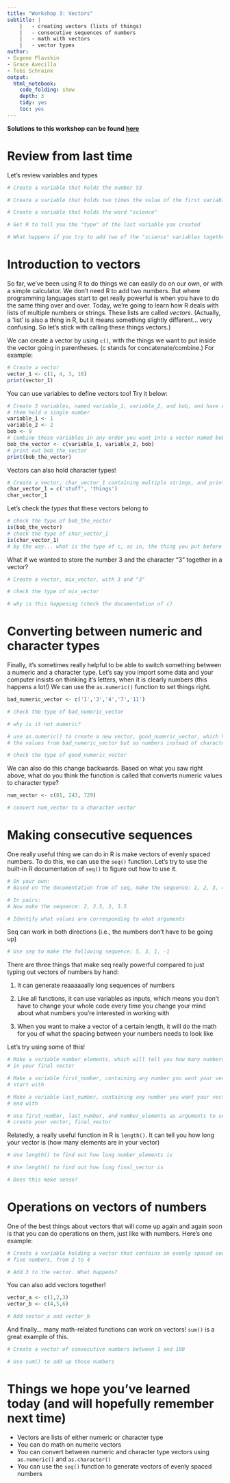 ```yaml
---
title: "Workshop 3: Vectors"
subtitle: |
    |   - creating vectors (lists of things)
    |   - consecutive sequences of numbers
    |   - math with vectors
    |   - vector types
author:
- Eugene Plavskin
- Grace Avecilla
- Tobi Schraink
output:
  html_notebook:
    code_folding: show
    depth: 3
    tidy: yes
    toc: yes
---
```

**Solutions to this workshop can be found [here](Solutions_Workshop_3.nb.html)**

# Review from last time

Let's review variables and types
```r
# Create a variable that holds the number 53

# Create a variable that holds two times the value of the first variable

# Create a variable that holds the word "science"

# Get R to tell you the "type" of the last variable you created

# What happens if you try to add two of the "science" variables together? Why?

```

# Introduction to vectors
So far, we've been using R to do things we can easily do on our own, or with a simple calculator. We don't need R to add two numbers. But where programming languages start to get really powerful is when you have to do the same thing over and over. Today, we're going to learn how R deals with lists of multiple numbers or strings. These lists are called *vectors*. (Actually, a 'list' is also a thing in R, but it means something slightly different... very confusing. So let's stick with calling these things vectors.)

We can create a vector by using `c()`, with the things we want to put inside the vector going in parentheses. (c stands for concatenate/combine.) For example:
```r
# Create a vector
vector_1 <- c(1, 4, 3, 18)
print(vector_1)
```

You can use variables to define vectors too! Try it below:
```r
# Create 3 variables, named variable_1, variable_2, and bob, and have each of
# them hold a single number
variable_1 <- 1
variable_2 <- 2
bob <- 9
# Combine these variables in any order you want into a vector named bob_the_vector
bob_the_vector <- c(variable_1, variable_2, bob)
# print out bob_the_vector
print(bob_the_vector)
```

Vectors can also hold character types!
```r
# Create a vector, char_vector_1 containing multiple strings, and print it out
char_vector_1 = c('stuff', 'things')
char_vector_1
```

Let's check the *types* that these vectors belong to
```r
# check the type of bob_the_vector
is(bob_the_vector)
# check the type of char_vector_1
is(char_vector_1)
# by the way... what is the type of c, as in, the thing you put before your vector?
```

What if we wanted to store the number 3 and the character "3" together in a vector?
```r
# Create a vector, mix_vector, with 3 and "3"

# check the type of mix_vector

# why is this happening (check the documentation of c)
```

# Converting between numeric and character types
Finally, it's sometimes really helpful to be able to switch something between a numeric and a character type. Let's say you import some data and your computer insists on thinking it's letters, when it is clearly numbers (this happens a lot!) We can use the `as.numeric()` function to set things right.
```r
bad_numeric_vector <- c('1','3','4','7','11')

# check the type of bad_numeric_vector

# why is it not numeric?

# use as.numeric() to create a new vector, good_numeric_vector, which has all
# the values from bad_numeric_vector but as numbers instead of characters

# check the type of good_numeric_vector

```

We can also do this change backwards. Based on what you saw right above, what do you think the function is called that converts numeric values to character type?
```r
num_vector <- c(81, 243, 729)

# convert num_vector to a character vector

```

# Making consecutive sequences

One really useful thing we can do in R is make vectors of evenly spaced numbers. To do this, we can use the `seq()` function. Let's try to use the built-in R documentation of `seq()` to figure out how to use it.
```r
# On your own:
# Based on the documentation from of seq, make the sequence: 1, 2, 3, 4

# In pairs:
# Now make the sequence: 2, 2.5, 3, 3.5

# Identify what values are corresponding to what arguments

```

Seq can work in both directions (i.e., the numbers don't have to be going up)
```r
# Use seq to make the following sequence: 5, 3, 1, -1

```

There are three things that make seq really powerful compared to just typing out vectors of numbers by hand:

1. It can generate reaaaaaally long sequences of numbers

2. Like all functions, it can use variables as inputs, which means you don't have to change your whole code every time you change your mind about what numbers you're interested in working with

3. When you want to make a vector of a certain length, it will do the math for you of what the spacing between your numbers needs to look like

Let's try using some of this!
```r
# Make a variable number_elements, which will tell you how many numbers you want
# in your final vector

# Make a variable first_number, containing any number you want your vector to
# start with

# Make a variable last_number, containing any number you want your vector to
# end with

# Use first_number, last_number, and number_elements as arguments to seq to
# create your vector, final_vector

```

Relatedly, a really useful function in R is `length()`. It can tell you how long your vector is (how many elements are in your vector)
```r
# Use length() to find out how long number_elements is

# Use length() to find out how long final_vector is

# Does this make sense?

```

# Operations on vectors of numbers

One of the best things about vectors that will come up again and again soon is that you can do operations on them, just like with numbers. Here's one example:
```r
# Create a variable holding a vector that contains an evenly spaced sequence of
# five numbers, from 2 to 4

# Add 3 to the vector. What happens?

```

You can also add vectors together!
```r
vector_a <- c(1,2,3)
vector_b <- c(4,5,6)

# Add vector_a and vector_b

```

And finally... many math-related functions can work on vectors! `sum()` is a great example of this.
```r
# Create a vector of consecutive numbers between 1 and 100

# Use sum() to add up those numbers

```

# Things we hope you've learned today (and will hopefully remember next time)

* Vectors are lists of either numeric or character type
* You can do math on numeric vectors
* You can convert between numeric and character type vectors using `as.numeric()` and `as.character()`
* You can use the `seq()` function to generate vectors of evenly spaced numbers


